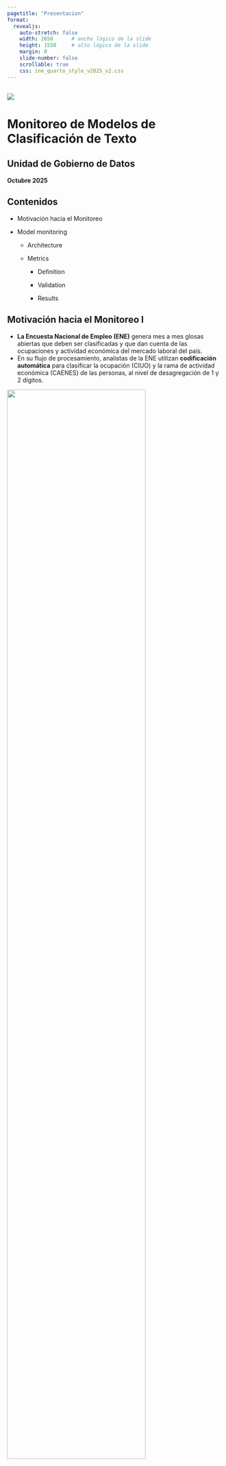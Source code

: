 ```yaml
---
pagetitle: "Presentacion"
format:
  revealjs:
    auto-stretch: false
    width: 2650      # ancho lógico de la slide
    height: 1550     # alto lógico de la slide
    margin: 0
    slide-number: false
    scrollable: true
    css: ine_quarto_style_v2025_v2.css
---
```


## { .portada  #portada}

<div class="logo-box">
  <img src="imagenes/logo_portada3.png">
</div>

<div class="title-area">
  <h1>Monitoreo de Modelos de Clasificación de Texto</h1>
  
  <h2>Unidad de Gobierno de Datos</h2>
  
  <p><strong>Octubre 2025</strong></p>
</div>


## [Contenidos]{.big-par}  

<!-- ::: {.incremental} -->

- Motivación hacia el Monitoreo

- Model monitoring

  - Architecture

  - Metrics

    - Definition

    - Validation

    - Results



## [Motivación hacia el Monitoreo I]{.big-par}

::: {.incremental .medium-par}
- **La Encuesta Nacional de Empleo (ENE)** genera mes a mes glosas abiertas que deben ser clasificadas y que dan cuenta de las ocupaciones y actividad económica del mercado laboral del país. 
- En su flujo de procesamiento, analistas de la ENE utilizan **codificación automática** para clasificar la ocupación (CIUO) y la rama de actividad económica (CAENES) de las personas, al nivel de desagregación de 1 y 2 dígitos.
:::

::: {.r-stack fragment-index=2 .center}

![](imagenes/monitoring/ciuo_grupos.png){.fragment .fade-in-then-out fig-align="center" width="80%"}

![](imagenes/monitoring/caenes_secciones.png){.fragment .fade-in-then-out fig-align="center" width="100%"}

:::



## [Motivación hacia el Monitoreo I]{.big-par}

::: {.incremental .medium-par}
- Cuatro **modelos de machine learning** han sido disponibilizados desde Ciencia de Datos para colaborar en esta tarea: 
  - **Modelo CIUO a 1 y 2 dígitos.**
  - **Modelo CAENES a 1 y 2 dígitos.**
- Además de la ENE, otras instituciones públicas también usan estos modelos (MDSF, ChileCompra, DT, FNE).
:::



## [Motivación hacia el Monitoreo II]{.big-par}

::: {.incremental .medium-par}
- **Los modelos de machine learning se degradan con el tiempo**, ya que deben lidiar con varios problemas: casos extremos, bucles de retroalimentación positiva y cambios en la distribución de los datos (*data drift*).
- *Data drift* puede ocurrir debido a errores de código en el procesamiento, variaciones en el esquema de datos de entrada, **cambios en las distribuciones de características (*features*)** o **cambios en las condiciones del mundo real con el tiempo**. 
:::

::: {.r-stack fragment-index=2 .center}

![](imagenes/monitoring/data_distribution_shifts.png){.fragment width="100%"}

:::



## [Motivación hacia el Monitoreo II]{.big-par}

::: {.incremental .medium-par}
- *Data drift*: **¿cómo se presenta en el tiempo?**
:::

::: {.r-stack fragment-index=2 .center}

![](imagenes/monitoring/data_drift_evolution_type.png){.fragment fig-align="center" width="90%"}

:::



## [Motivación hacia el Monitoreo II]{.big-par}

::: {.incremental .medium-par}
- Solución: **monitoreo periódico y re-entrenamiento de los modelos**.
  - En el caso de la ENE, mes a mes analistas nos envían las glosas de ocupación y actividad económica correspondientes a los datos de la coyuntura mensual.
  - Hacemos uso de estas glosas para implementar el monitoreo: 
    - **comparando el nuevo dataset mensual (producción) versus el usado para entrenar los modelos (referencia)**, evaluando la existencia de **data drift**. 
:::



## [Model monitoring | Architecture]{.big-par}

::: {.r-stack fragment-index=2 .center}

![](imagenes/monitoring/monitoring_pipeline_05.png){.fragment .fade-in-then-out fig-align="center" width="100%"}

![](imagenes/monitoring/monitoring_pipeline_06.png){.fragment .fade-in-then-out fig-align="center" width="100%"}

:::



## [Model monitoring | Metrics | Definition]{.big-par}

::: {.incremental .medium-par}
- **Comparamos los dataset de producción (coyuntura) y de referencia (entrenamiento) aplicando múltiples métricas de drift**:
  - Algunas implementadas por la librería open-source [Evidently](https://docs.evidentlyai.com/metrics/customize_data_drift).
    - a nivel de cada clase (predicción / ground truth) y dataset.
  - Otras implementadas a medida, como proxy para estimar la incerteza y novedad de los registros.
    - a nivel de cada registro.
:::



## [Model monitoring | Metrics | Definition]{.big-par}

::: {.medium-par}

| Report                      | Evaluación | Nivel |
|:-----------------------------------|:------------|:------------|
| Text Drift                  | drift sobre los descriptores **Text Length** y **Word Count** aplicados a las columnas **oficio, tareas y actividad** (sólo CAENES). <br> - **Text Length**: largo del texto en caracteres. <br>  - **Word Count**: número de palabras en el texto. | clase, dataset |
| Embedding Drift             | drift en los **embeddings obtenidos para el dataset de producción y referencia**, a partir de los mismos word embeddings pre-entrenados usados en el entrenamiento del modelo. |  clase, dataset |
| Prediction Drift            | drift en las **clases predichas por el modelo**. | dataset |
| Prediction Drift vs Truth   | drift en las **clases predichas por el modelo en el dataset de producción** vs **classes verdaderas en el dataset de referencia**. | dataset |
| Prediction Class Prob Drift | drift en las **probabilidades de las clases predichas por el modelo**. |  clase, dataset |
| Record Drift | drift basado en **incerteza y novedad de las glosas**. | registro |
: {tbl-colwidths="[25,55,20]"}

:::



## [Model monitoring | Metrics | Definition]{.big-par}

::: {.medium-par}

| Report                      | Métrica para evaluar drift | Rango | Threshold | 
|:-|:-|:-|:-|
| Text Drift                  | - **Wasserstein distance**: modelos a 1 dígito. <br> - **Kolmogorov–Smirnov (K-S) test**: modelos a 2 dígitos. |  [0, +inf] <br> [0, 1] | drift ≥ 0.1 <br> drift < 0.05
| Embedding Drift             | - **Binary classifier** para distinguir entre los embeddings calculados desde ambos datasets. <br> - Retorna valores de **ROC AUC como *drift_score***. | [0, 1] | drift > 0.55
| Prediction Drift            | - **Jensen-Shannon distance**. | [0, 1] | drift ≥ 0.1
| Prediction Drift vs Truth   | - **Jensen-Shannon distance**. | [0, 1] | drift ≥ 0.1 
| Prediction Class Prob Drift | - **Wasserstein distance**: modelos a 1 dígito. <br> - **Kolmogorov–Smirnov (K-S) test**: modelos a 2 dígitos. |   [0, +inf] <br> [0, 1] | drift ≥ 0.1 <br> drift < 0.05
| Record Drift | - uncertainty_score_norm <br> - novelty_score_norm | [0, 1] <br> [0, 1] | 
: {tbl-colwidths="[25,50,10,15]"}

:::



## [Model monitoring | Metrics | Definition]{.big-par}

::: {.incremental .medium-par}
- **Cómo calculamos una única métrica a partir de las múltiples métricas aplicadas?**
  - Usamos sumas ponderadas para combinar las métricas obtenidas a distintos niveles (registro, clase, dataset) y luego para obtener una métrica final de revisión (**revision_score**).
:::

. . .

::: {.medium-par}

| Metric | W | Metric | W | Metric
|:-|:-|:-|:-|:-|
| uncertainty_score_norm <br> novelty_score_norm | 0.5 <br> 0.5 | <br> **record_drift_score** | <br> 0.5 
| delta_drift_score_length_oficio_class_norm <br> delta_drift_score_length_tareas_class_norm <br> delta_drift_score_wordcount_oficio_class_norm <br> delta_drift_score_wordcount_tareas_class_norm <br> delta_drift_score_small_embeddings_class_norm <br> delta_drift_score_big_embeddings_class_norm <br> delta_drift_score_prediction_class_probs_class_norm <br> delta_drift_score_length_oficio_global_norm <br> delta_drift_score_length_tareas_global_norm <br> delta_drift_score_wordcount_oficio_global_norm <br> delta_drift_score_wordcount_tareas_global_norm <br> delta_drift_score_small_embeddings_global_norm <br> delta_drift_score_big_embeddings_global_norm <br> delta_drift_score_prediction_global_norm <br> delta_drift_score_prediction_vs_truth_global_norm <br> delta_drift_score_prediction_class_probs_global_norm | 0.08 <br> 0.08 <br> 0.08 <br> 0.08 <br> 0.08 <br> 0.08 <br> 0.08 <br> 0.04 <br> 0.04 <br> 0.04 <br> 0.04 <br> 0.04 <br> 0.04 <br> 0.04 <br> 0.04 <br> 0.04 | <br><br><br><br><br><br><br><br><br><br><br><br><br><br><br> **class_drift_score** | <br><br><br><br><br><br><br><br><br><br><br><br><br><br><br> 0.5 | <br><br><br><br><br><br><br><br><br><br><br><br><br><br><br> **revision_score**
: {tbl-colwidths="[52,8,16,8,16]"}

:::

<br>



## [Model monitoring | Metrics | Validation]{.big-par}

::: {.incremental .medium-par}
- **¿Cómo validamos la métrica calculada (revision_score)?**
  - Seleccionamos un subconjunto de registros para cada periodo de interés (ej: coyunturas) para ser codificado por analistas expertos a uno y dos dígitos.
    - 100 registros para cada tipo de modelo: CIUO y CAENES.
    - Cada selección contiene 50 registros observados en los valores menores y mayores del **revision_score** en el periodo, ordenados aleatoriamente.
    - Distribución de clases (predichas) es la misma que en el dataset de producción del periodo.
  - Dos analistas clasifican el mismo subconjunto de registros seleccionados.
    - Permite contar con dos clasificaciones independientes y contrastarlas.
  - Los analistas además responden un par de preguntas que nos permitirán evaluar la **complejidad** y **novedad** de los registros, a partir de su conocimiento experto.
    - **Q1. En relación a lo complejo que usualmente le es codificar un registro, ¿qué tan difícil fue clasificar este registro a dos dígitos?**
      - 1: Fue fácil.
      - 2: Fue medianamente difícil.
      - 3: Fue difícil.
    - **Q2. ¿Considerando su experiencia codificando, qué tan parecido considera este registro a alguno que haya visto en el pasado?**
      - 1: Es parecido. He visto bastantes glosas similares en el pasado.
      - 2: Algo parecido. He visto algunas glosas similares en el pasado.
      - 3: Es distinto. He visto muy pocas o ninguna glosa similar en el pasado.
:::



## [Model monitoring | Metrics | Validation]{.big-par}

::: {.incremental .medium-par}
- **¿Cómo validamos la métrica calculada (revision_score)?**
  - Analizaremos cómo se correlacionan nuestra métrica a 1 dígito con:
    - La estimación de complejidad (Q1) y novedad (Q2) por parte de analistas.
    - La clasificación realizada por los analistas.
    - Análisis para una coyuntura hasta ahora: 2024-01.
:::



## [Model monitoring | Metrics | Results: Questions to analysts]{.big-par}

::: {.medium-par}
**Q1: ... ¿qué tan difícil fue clasificar este registro?
** <br><br>
**Q2: ... ¿qué tan parecido considera este registro a alguno que haya visto en el pasado?
**
:::

<br>

![](imagenes/results/results_qs_answers_vs_revision_score_01.png){fig-align="center" width="70%"}



## [Model monitoring | Metrics | Results: Questions to analysts]{.big-par}

question = Q1, model = ciuo

![](imagenes/results/results_qs_answers_vs_revision_score_02.png){fig-align="center" width="90%"}



## [Model monitoring | Metrics | Results: Questions to analysts]{.big-par}

question = Q1, model = caenes

![](imagenes/results/results_qs_answers_vs_revision_score_04.png){fig-align="center" width="90%"}



## [Model monitoring | Metrics | Results: Questions to analysts]{.big-par}

question = Q2, model = ciuo

![](imagenes/results/results_qs_answers_vs_revision_score_03.png){fig-align="center" width="90%"}



## [Model monitoring | Metrics | Results: Questions to analysts]{.big-par}

question = Q2, model = caenes

![](imagenes/results/results_qs_answers_vs_revision_score_05.png){fig-align="center" width="90%"}



## [Model monitoring | Metrics | Results: Questions to analysts]{.big-par}

::: {.incremental .medium-par}
- **Correlación entre nuestra métrica y estimación de complejidad (Q1) y novedad de los analistas (Q2).**
  - Q1: Tanto para modelo CIUO como CAENES, vemos en la región de **revision_score**:
    - **menor**, registros en su gran mayoría fáciles de clasificar (86-98%) y muy pocos díficiles de clasificar (0-8%) para analistas.
    - **mayor**, aumento en la proporción de registros díficiles de clasificar (12-34%) y disminución en registros fáciles de clasificar (40-76%) para analistas.
  - Q2: Tanto para el modelo CIUO como CAENES, vemos en la región de **revision_score**:
    - **menor**, registros que tienden a ser más *parecidos* (70-98%) comparado con los *algo parecidos* (2-30%) o *distintos* (0-8%) para analistas.
    - **mayor**, aumento tanto de registros *distintos* (10-34%) como *algo parecidos* (16-62%) y disminución de registros *parecidos* (14-74%) para analistas.
  - **Menor evidencia de drift en registros se correlaciona con menor complejidad y novedad para analistas. ✅**
  - **Mayor evidencia de drift en registros se correlaciona parcialmente con mayor complejidad y novedad para analistas. ✅** 
:::

<br>

::: {.medium-par}
| Q | model | revision_score | codificador_1 (R1, R2, R3) | codificador_2 (R1, R2, R3) |
|:--|:--|:--|:--|:--|
| Q1 | ciuo | menor | (46,  4, 0) &nbsp; = **(92, 8, 0) %** | (49, 1, 0) &nbsp; &nbsp; = **(98, 2, 0) %**  | 
| Q1 | ciuo | mayor | (26, 18, 6) = **(52, 36, 12) %**  | (27, 14, 9) &nbsp; = **(54, 28, 18) %**  | 
| Q1 | caenes | menor | (49, 1, 0) &nbsp; = **(98, 2, 0) %**  | (43, 3, 4) &nbsp; &nbsp; = **(86, 6, 8) %**  | 
| Q1 | caenes | mayor | (38, 5, 7) &nbsp; = **(76, 10, 14) %**  | (20, 8, 17) &nbsp; = **(40, 16, 34) %**  | 
| Q2 | ciuo | menor | (35, 15, 0) = **(70, 30, 0) %** | (49, 1, 0) &nbsp; &nbsp; = **(98, 2, 0) %**  | 
| Q2 | ciuo | mayor | (7, 31, 12) = **(14, 62, 24) %**  | (22, 20, 8) &nbsp; = **(44, 40, 16) %** | 
| Q2 | caenes | menor | (49, 1, 0) &nbsp; = **(98, 2, 0) %**  | (44, 2, 4) &nbsp; &nbsp; = **(88, 4, 8) %**  | 
| Q2 | caenes | mayor | (37, 8, 5) &nbsp; = **(74, 16, 10) %**  | (20, 8, 17) &nbsp; = **(40, 16, 34) %**  | 
: {tbl-colwidths="[10,10,15,25,25]"}
:::

<br>

![](imagenes/results/results_qs_answers_vs_revision_score_01.png){fig-align="center" width="50%"}



## [Model monitoring | Metrics | Results: Analysts vs Model]{.big-par}

model = ciuo, revision_score = menor, codificador 1. Acc = 0.98

![](imagenes/results/confusion_matrix_model_ciuo_202401_revision_score_smallest_codificador_1.png){fig-align="center" width="55%"}



## [Model monitoring | Metrics | Results: Analysts vs Model]{.big-par}

model = ciuo, revision_score = menor, codificador 2. Acc = 1.0

![](imagenes/results/confusion_matrix_model_ciuo_202401_revision_score_smallest_codificador_2.png){fig-align="center" width="55%"}



## [Model monitoring | Metrics | Results: Analysts vs Model]{.big-par}

model = ciuo, revision_score = menor, codificador 1 vs 2. Acc = 0.98

![](imagenes/results/confusion_matrix_model_ciuo_202401_revision_score_smallest_codificador_1_vs_2.png){fig-align="center" width="55%"}



## [Model monitoring | Metrics | Results: Analysts vs Model]{.big-par}

model = ciuo, revision_score = mayor, codificador 1. Acc = 0.30

![](imagenes/results/confusion_matrix_model_ciuo_202401_revision_score_largest_codificador_1.png){fig-align="center" width="55%"}



## [Model monitoring | Metrics | Results: Analysts vs Model]{.big-par}

model = ciuo, revision_score = mayor, codificador 2. Acc = 0.28

![](imagenes/results/confusion_matrix_model_ciuo_202401_revision_score_largest_codificador_2.png){fig-align="center" width="55%"}



## [Model monitoring | Metrics | Results: Analysts vs Model]{.big-par}

model = ciuo, revision_score = mayor, codificador 1 vs 2. Acc = 0.74

![](imagenes/results/confusion_matrix_model_ciuo_202401_revision_score_largest_codificador_1_vs_2.png){fig-align="center" width="55%"}



## [Model monitoring | Metrics | Results: Analysts vs Model]{.big-par}

model = caenes, revision_score = menor, codificador 1. Acc = 0.92

![](imagenes/results/confusion_matrix_model_caenes_202401_revision_score_smallest_codificador_1.png){fig-align="center" width="55%"}



## [Model monitoring | Metrics | Results: Analysts vs Model]{.big-par}

model = caenes, revision_score = menor, codificador 2. Acc = 0.94

![](imagenes/results/confusion_matrix_model_caenes_202401_revision_score_smallest_codificador_2.png){fig-align="center" width="55%"}



## [Model monitoring | Metrics | Results: Analysts vs Model]{.big-par}

model = caenes, revision_score = menor, codificador 1 vs 2. Acc = 0.94

![](imagenes/results/confusion_matrix_model_caenes_202401_revision_score_smallest_codificador_1_vs_2.png){fig-align="center" width="55%"}



## [Model monitoring | Metrics | Results: Analysts vs Model]{.big-par}

model = caenes, revision_score = mayor, codificador 1. Acc = 0.12

![](imagenes/results/confusion_matrix_model_caenes_202401_revision_score_largest_codificador_1.png){fig-align="center" width="55%"}



## [Model monitoring | Metrics | Results: Analysts vs Model]{.big-par}

model = caenes, revision_score = mayor, codificador 2. Acc = 0.12

![](imagenes/results/confusion_matrix_model_caenes_202401_revision_score_largest_codificador_2.png){fig-align="center" width="55%"}



## [Model monitoring | Metrics | Results: Analysts vs Model]{.big-par}

model = caenes, revision_score = mayor, codificador 1 vs 2. Acc = 0.70

![](imagenes/results/confusion_matrix_model_caenes_202401_revision_score_largest_codificador_1_vs_2.png){fig-align="center" width="55%"}



## [Model monitoring | Metrics | Results: Analysts vs Model]{.big-par}

::: {.incremental .medium-par}
- **Correlación entre nuestras métrica y clasificación realizada por los analistas.**
  - Se observa un *accuracy* alto en la región de menor **revision_score** tanto para el modelo CIUO (0.98 - 1.0) como CAENES (0.92 - 0.94), con una alta concordancia entre clasificadores en ambos casos (0.98 y 0.94, respectivamente).
  - El *accuracy* decae drásticamente en la región de mayor **revision_score** tanto para el modelo CIUO (0.28 - 0.30) como CAENES (0.12), con una concordancia entre clasificadores que decae en menor medida (0.74 y 0.70, respectivamente). 
  - **Evidencia de drift se relaciona inversamente con la performance de los modelos e incluso con la concordancia entre analistas. ✅** 
:::

::: {.medium-par}
| model | revision_score | test | accuracy |
|:--|:--|:--|:--|
| ciuo | menor | codificador 1 vs model | 0.98 | 
| ciuo | menor | codificador 2 vs model | 1.0 | 
| ciuo | menor | codificador 1 vs 2 | 0.98 |
| ciuo | mayor | codificador 1 vs model | 0.30 | 
| ciuo | mayor | codificador 2 vs model | 0.28 |
| ciuo | mayor | codificador 1 vs 2 | 0.74 |
| caenes | menor | codificador 1 vs model | 0.92 | 
| caenes | menor | codificador 2 vs model | 0.94 |
| caenes | menor | codificador 1 vs 2 | 0.94 |
| caenes | mayor | codificador 1 vs model | 0.12 |
| caenes | mayor | codificador 2 vs model | 0.12 |
| caenes | mayor | codificador 1 vs 2 | 0.70 |
: {tbl-colwidths="[25,25,35,15]"}
:::

<br>



## [Conclusion]{.big-par}

::: {.incremental .medium-par}
- Al menos para la coyuntura 2024-01, validamos satisfactoriamente nuestra métrica de drift:
  - **Menor evidencia de drift en registros se correlaciona con menor complejidad y novedad para analistas. ✅**
  - **Mayor evidencia de drift en registros se correlaciona parcialmente con mayor complejidad y novedad para analistas. ✅** 
  - **Evidencia de drift se relaciona inversamente con la performance de los modelos e incluso con la concordancia entre analistas. ✅**
<br><br>
- Trabajo hasta diciembre 2025:
  - **Comprobar validación para siguientes dos coyunturas (2024-02 y 2024-03).** 
<br><br>
- Trabajo desde enero 2026:
  - **Evaluaremos cómo evoluciona en el tiempo la performance de los modelos en base a la clasificación realizada por analistas.**
    - **A partir de dicha evaluación, podremos definir la frecuencia y la forma en que sería conveniente re-entrenar los modelos.**
:::



## { .portada #cierre}

<div class="logo-box">
  <img src="imagenes/logo_portada3.png" class="portada-logo" alt="Logo">
</div>

<div class="title-area">
  <h1>Monitoreo de Modelos de Clasificación de Texto</h1>
  
  <h2>Unidad de Gobierno de Datos</h2>
  
  <p><strong>Octubre 2025</strong></p>
</div>



## [Apéndice | Motivación hacia el Monitoreo II]{.big-par}

::: {.incremental .medium-par}
- **Los modelos de machine learning se degradan con el tiempo**, ya que deben lidiar con varios problemas: casos extremos, bucles de retroalimentación positiva y cambios en la distribución de los datos (*data drift*).
  - **Casos extremos** (*edge cases*): Son muestras válidas pero atípicas que exponen las debilidades de un modelo en producción, llevándolo a hacer predicciones absurdas o catastróficas.
    <!-- - Son inevitables, pero podemos mitigar su impacto identificando valores atípicos (outliers), diseñando estrategias de contingencia (fallback) y realizando reentrenamientos frecuentes que incluyan estos casos. -->
  - **Bucles de retroalimentación positiva** (*positive feedback loops*): Ocurren cuando las predicciones del modelo influyen en los datos futuros de manera que refuerzan su comportamiento, lo que puede generar resultados sesgados.
  - **Cambios en la distribución** (*data drift*) ocurren cuando los datos en producción difieren de los datos de entrenamiento utilizados para construir el modelo.
- Solución: **monitoreo periódico y re-entrenamiento de los modelos**.
  - En el caso de la ENE, mes a mes analistas nos envían las glosas de ocupación y actividad económica correspondientes a los datos de la coyuntura mensual.
  - Hacemos uso de estas glosas para implementar el monitoreo: 
    - **comparando el nuevo dataset mensual (producción) versus el usado para entrenar los modelos (referencia)**, evaluando la existencia de **data drift**. 
:::



## [Apéndice | Data drift | Principales tipos]{.big-par}

::: {fragment-index=0 .center}

![](imagenes/monitoring/data_distribution_shifts_types.png){.fragment fig-align="center" width="60%"}

:::

::: {.incremental .medium-par}
- **Deriva de covariables** (*Covariate drift*): Ocurre cuando la distribución de las variables de entrada cambia, pero la relación entre estas características y la variable objetivo se mantiene igual.
  - Cambia la forma en que se describen ocupaciones/actividades (lenguaje en las glosas), pero el significado final (etiqueta) se mantiene.
  - Ej: aparecen nuevas palabras como programar, diseñar, gestionar en línea, pero esas descripciones siguen correspondiendo a la misma categoría de ocupación (ej: "Ingeniero de software").
:::



## [Apéndice | Data drift | Principales tipos]{.big-par}

::: {fragment-index=0 .center}

![](imagenes/monitoring/data_distribution_shifts_types.png){.fragment fig-align="center" width="60%"}

:::

::: {.incremental .medium-par}
- **Deriva de etiquetas** (*Label drift*): Sucede cuando la distribución de la variable objetivo cambia, mientras que la relación entre las características de entrada y la variable objetivo permanece constante.
  - Cambian las frecuencias relativas de clases (qué ocupaciones/actividades son más comunes), aunque la correspondencia entrada → salida se mantiene.
  - Ej: aunque las descripciones de los registros se mantengan estables, cada vez aparecen más casos etiquetados como ocupaciones de "Tecnología" y menos de "Administración".
:::



## [Apéndice | Data drift | Principales tipos]{.big-par}

::: {fragment-index=0 .center}

![](imagenes/monitoring/data_distribution_shifts_types.png){.fragment fig-align="center" width="60%"}

:::

::: {.incremental .medium-par}
- **Deriva de concepto** (*Concept drift*): Se produce cuando la relación entre las características de entrada y la variable objetivo varía debido a que los supuestos del modelo ya no son válidos.
  - cambia la relación entrada → salida, porque los términos empiezan a usarse para otros conceptos.
  - Ej: si se decide que una palabra que estaba asociada a la clase X comienza a asociarse a la clase Y.
:::



## [Apéndice | Esquema General]{.big-par}

::: {.r-stack fragment-index=2 .center}

![](imagenes/monitoring/monitoring_pipeline_01.png){.fragment .fade-in-then-out fig-align="center" width="100%"}

![](imagenes/monitoring/monitoring_pipeline_02.png){.fragment .fade-in-then-out fig-align="center" width="100%"}

![](imagenes/monitoring/monitoring_pipeline_03.png){.fragment .fade-in-then-out fig-align="center" width="100%"}

:::



## [Apéndice | Model training]{.big-par}

::: {.incremental .medium-par}
- Los modelos disponibilizados fueron entrenados en Pytorch utilizando una arquitectura **RNN: multi-layer gated recurrent unit (GRU)**. 
- Para mejorar el aprendizaje del modelo, se agregó una capa preliminar que incluye [word embeddings](https://github.com/dccuchile/spanish-word-embeddings/) pre-entrenados.
  - Los embeddings son representaciones de palabras como vectores numéricos, que permiten modelar la relación semántica entre palabras.
  - Los embeddings capturan la relación entre palabras en las glosas de entrenamiento, lo que aumenta la capacidad de aprendizaje del modelo.
<!-- - Modelo disponibilizado a través de una API creada en FastAPI. -->
- Métricas obtenidas:
:::

::: {.r-stack fragment-index=2 .center}

![](imagenes/monitoring/trained_models_metrics.png){.fragment .fade-in-then-out fig-align="center" width="100%"}

:::



## [Apéndice | Model prediction]{.big-par}

::: {.r-stack fragment-index=2 .center}

![](imagenes/monitoring/monitoring_pipeline_04.png){.fragment .fade-in-then-out fig-align="center" width="100%"}

:::



## [Apéndice | Model prediction]{.big-par}

::: {.r-stack fragment-index=2 .center}

![](imagenes/monitoring/monitoring_pipeline_model_prediction.png){.fragment fig-align="center" width="90%"}

:::

::: {.r-stack fragment-index=2 .center}

![](imagenes/monitoring/api_clasificador_01.png){.fragment fig-align="center" width="100%"}

:::

::: {.r-stack fragment-index=2 .center}

![](imagenes/monitoring/api_clasificador_02.png){.fragment fig-align="center" width="100%"}

:::



## [Apéndice | Model monitoring | Data capture]{.big-par}

::: {.r-stack fragment-index=2 .center}

![](imagenes/monitoring/monitoring_pipeline_stages_01.png){.fragment fig-align="center" width="50%"}

:::

::: {.r-stack fragment-index=2 .center}

![](imagenes/monitoring/db_data_capture_reference_01.png){.fragment .fade-in-then-out fig-align="center" width="100%"}

![](imagenes/monitoring/db_data_capture_reference_02.png){.fragment .fade-in-then-out fig-align="center" width="100%"}

:::



## [Apéndice | Model monitoring | Data capture]{.big-par}

::: {.r-stack fragment-index=2 .center}

![](imagenes/monitoring/monitoring_pipeline_stages_02.png){.fragment fig-align="center" width="50%"}

:::

::: {.r-stack fragment-index=2 .center}

![](imagenes/monitoring/db_data_capture_production_01.png){.fragment .fade-in-then-out fig-align="center" width="100%"}

![](imagenes/monitoring/db_data_capture_production_02.png){.fragment .fade-in-then-out fig-align="center" width="100%"}

:::



## [Apéndice | Model monitoring | Dashboard]{.big-par}

::: {.r-stack fragment-index=2 .center}

![](imagenes/monitoring/monitoring_pipeline_stages_04.png){.fragment fig-align="center" width="50%"}

:::

::: {.r-stack fragment-index=2 .center}

![](imagenes/monitoring/dashboard_monitoreo_02.png){.fragment fig-align="center" width="100%"}

:::

. . .

::: {.center}
[Veamos el dashboard](http://10.90.10.60:8050/)
:::



## [Model monitoring | Metrics | Definition]{.big-par}

::: {.incremental .medium-par}
- **Cómo calculamos una única métrica a partir de las múltiples métricas aplicadas?**
  - Usamos sumas ponderadas para combinar las métricas obtenidas a distintos niveles (registro, clase, dataset) y luego para obtener una métrica final de revisión.
- **Record drift score:**
  - Suma ponderada de métricas a nivel de registro: <br> uncertainty_score_norm, novelty_score_norm.
- **Class drift score:**
  - Suma ponderada de métricas a nivel de clase y dataset normalizadas (entre 0 y 1): <br> drift en descriptores de texto, embeddings, clases predichas, clases predichas vs verdaderas, probabilidades de las clases predichas.
- **Revision score:**
  - Suma ponderada de **record_drift_score** y **class_drift_score**.
  - Nos permite seleccionar qué registros del periodo analizado (coyuntura) es importante revisar.
:::



## [Apéndice | Model monitoring | Metrics]{.big-par}

::: {.incremental .medium-par}
- **1) Wasserstein distance**: 
- La usamos en **Text Drift** y **Prediction Class Prob Drift**, para modelos a 1 dígitos.
- Mide la distancia entre dos distribuciones de probabilidad, calculando la cantidad mínima de *trabajo* requerido para transformar una distribución en otra.
    - *Trabajo* se refiere al costo de mover una unidad de masa de probabilidad.
  - *drift_score* en rango [0, +inf]:
    - 0 indica que las dos distribuciones son idénticas.
    - *> threshold* es indicativo de drift. Por defecto *threshold = 0.1*
:::



## [Apéndice | Model monitoring | Metrics]{.big-par}

::: {.incremental .medium-par}
- **1) Wasserstein distance**: estimación.
:::

::: {.r-stack fragment-index=2 layout-ncol=2}

![](imagenes/monitoring/wasserstein_distance_estimation_01.png){.fragment fig-align="center" width="60%"}

![](imagenes/monitoring/wasserstein_distance_estimation_02.png){.fragment fig-align="center" width="70%"}

:::



## [Apéndice | Model monitoring | Metrics]{.big-par}

::: {.incremental .medium-par}
- **2) Kolmogorov–Smirnov (K-S) test**: 
- La usamos en **Text Drift** y **Prediction Class Prob Drift**, para modelos a 2 dígitos.
- Es una prueba estadística no paramétrica: no asume una distribución específica de los datos (ejemplo: normal u otra).
  - Construye distribuciones de probabilidad acumulada (CDFs).
  - Evalúa la máxima diferencia absoluta entre ambas CDFs y ese valor se usa como estadístico de prueba.
  - La hipótesis nula es que las dos muestras vienen de la misma distribución y la prueba se aplica para rechazar o aceptar esta hipótesis.
  - Retorna *p_value* en rango [0, 1]. 
    - Si *p_value < 0.05*, usualmente podemos declarar que hay evidencia para rechazar la hipótesis nula y considerar que las dos muestras son diferentes, es decir, que existe drift.
:::



## [Apéndice | Model monitoring | Metrics]{.big-par}

::: {.incremental .medium-par}
- **2) Kolmogorov–Smirnov (K-S) test**: estimación.
:::

::: {.r-stack fragment-index=2 layout-ncol=2}

![](imagenes/monitoring/kolmogorov_smirnov_test_estimation_01.png){.fragment fig-align="center" width="50%"}

![](imagenes/monitoring/kolmogorov_smirnov_test_estimation_02.png){.fragment fig-align="center" width="60%"}

:::



## [Apéndice | Model monitoring | Metrics]{.big-par}

::: {.incremental .medium-par}
- **3) Jensen-Shannon distance**:
- La usamos en **Prediction Drift** y **Prediction Drift vs Truth**, para modelos a 1 y 2 dígitos.
- Basada en el método **Kullback-Leibler Divergence**, mide la distancia entre dos distribuciones de probabilidad calculando la raíz cuadrada de la **Jensen-Shannon divergence**.
    - *drift_score* en rango [0, 1]:
      - 0 indica que las dos distribuciones son idénticas.
      - *> threshold* es indicativo de data drift. Por defecto *threshold = 0.1*
:::



## [Apéndice | Model monitoring | Metrics]{.big-par}

::: {.incremental .medium-par}
- **3) Jensen-Shannon distance**: estimación.
:::

::: {.r-stack fragment-index=2 layout-ncol=2}

![](imagenes/monitoring/jensen_shannon_distance_estimation_01.png){.fragment fig-align="center" width="70%"}

![](imagenes/monitoring/jensen_shannon_distance_estimation_02.png){.fragment fig-align="center" width="80%"}

:::



## [Apéndice | Model monitoring | Metrics]{.big-par}

::: {.incremental .medium-par}
- **4) Binary Classifier** 
- Lo usamos en **Embedding Drift** (modelos a 1 y 2 dígitos).
- Este clasificador retorna valores de **ROC AUC como *drift_score***.
  - *drift_score* en rango [0, 1].
  - *> threshold* es indicativo de data drift. Por defecto *threshold = 0.55*
:::

::: {.r-stack fragment-index=2 .center}

![](imagenes/monitoring/drift_embeddings_pres_01.png){.fragment .fade-in-then-out fig-align="center" width="90%"}

![](imagenes/monitoring/drift_embeddings_pres_02.png){.fragment fig-align="center" width="90%"}

:::



## [Apéndice | Model monitoring | Metrics]{.big-par}

::: {.incremental .medium-par}
- **4) Binary Classifier**: estimación.
:::

::: {.r-stack fragment-index=2 .center}

![](imagenes/monitoring/roc_curve_estimation_pres.png){.fragment .fade-in-then-out fig-align="center" width="80%"}

:::



## [Apéndice | Model monitoring | Metrics]{.big-par}

::: {.incremental .medium-par}
- **5) Record Drift:** 
  - **Uncertainty score:** Es una medida de la baja confianza de los registros del dataset de producción, estimada en base a las probabilidades de predicción del modelo.
  $$
  \small uncertainty\_score = 1 - prediction\_probability
  $$
:::
  
## [Apéndice | Model monitoring | Metrics]{.big-par}

::: {.incremental .medium-par}

  - **Novelty score:** Es una medida de la diferencia semántica entre registros del dataset de producción y referencia. <br> Combina similitud coseno y la mínima distancia euclidiana normalizada calculadas para cada embedding del dataset de producción respecto a todos los embeddings del dataset de referencia.
  <!--   $$ -->
  <!-- \small novelty\_score = \frac{(1 - max\_cosine\_similarity + min\_euclidean\_distance\_norm)}{2} -->
  <!-- $$ -->
  - Primer paso: calcular la similitud coseno:
  $$
  cos\_sim(A, B) = (A · B) / (||A|| × ||B||)
  $$
  En nuestro caso:
    - current_vectors = matriz de M × D (M ejemplos actuales, D dimensiones)
    - reference_vectors = matriz de N × D (N ejemplos de referencia, D dimensiones)
    - cosine_similarity = matriz de M × N donde cada elemento (i,j) es:
  $$
  similarities[i,j] = cos\_sim(current\_vector[i], reference\_vector[j])
  $$
  - Luego, para cada ejemplo actual i, encuentra la similitud más alta con cualquier ejemplo de referencia.
  $$
  max\_sim[i] = max(similarities[i,j]) for j ∈ [1, N]
  $$
  - Segundo paso: calcular la distancia euclidiana entre los datos actuales y los de referencia:
  $$
  euclidean\_dist(A, B) = √[(a₁-b₁)² + (a₂-b₂)² + ... + (aₙ-bₙ)²]
  $$
  - Luego, calcular la distancia mínima del ejemplo actual i a cualquier ejemplo de referencia
  $$
  min\_dist[i] = min(euclidean\_dist(current[i], reference[j])) for j ∈ [1, N]
  $$

  ![](imagenes/monitoring/dist_euclidiana.png){.fragment fig-align="center" width="30%"}

  - Se normalizan las distancias:
  $$
  distance\_score[i] = min\_distances[i] / max(min\_distances)
  $$
  - Finalmente definimos el novelty score como el promedio de ambas señales:
  $$
  novelty\_score[i] = ((1 - max\_sim[i]) + distance\_score[i]) / 2
  $$
    - (1 - max_sim[i]): Qué tan DISimilar es (0 = muy similar, 1 = muy diferente)
    - distance_score[i]: Qué tan lejos está (0 = muy cerca, 1 = muy lejos)
    - En resumen, la similitud coseno detecta cambios semánticos y la distancia euclidiana cambios de intensidad.
    - Los ejemplos con scores altos son candidatos para revisión manual por ser potencialmente nuevos.
    
  <!-- - **Diversity score:** Representa la diversidad de los registros en el dataset de producción. Se calcula en base a K-Means clustering, midiendo la distancia de cada registro a su centro de cluster más cercano: 
    1. Aplicar K-Means clustering a los embeddings de los registros de producción.
    2. Para cada registro, calcular distancia euclidiana a su centroide. -->
:::
  

## [Apéndice | Model monitoring | Metrics]{.big-par}

::: {.incremental .medium-par}

  - **Record drift score:**
    - Se normalizan el novelty score usando la fórmula: <br> 
    $$
    \small
    novelty\_score\_norm[i] = \frac{novelty\_score[i] - min(novelty\_score)}{max(novelty\_score) - min(novelty\_score)}
    $$
    - Luego usamos las métricas normalizadas para calcular:
    $$
    \small record\_drift_\_score = w_1 \times uncertainty\_score\_norm \\ 
    \small \hspace{4.cm} + w_2 \times novelty\_score\_norm
    $$
    - donde usamos por defecto los pesos: 
    $$ \small w_1=0.5, w_2=0.5 $$

:::
